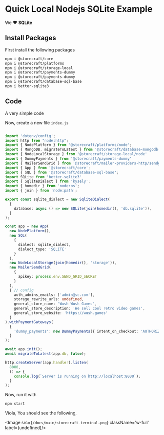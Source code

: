 # Quick Local Nodejs **SQLite** Example

We ❤️ **SQLite**

## Install Packages

First install the following packages

```bash
npm i @storecraft/core 
npm i @storecraft/platforms 
npm i @storecraft/storage-local
npm i @storecraft/payments-dummy
npm i @storecraft/payments-dummy
npm i @storecraft/database-sql-base 
npm i better-sqlite3
```

## Code

A very simple code

Now, create a new file `index.js`

```ts

import 'dotenv/config';
import http from "node:http";
import { NodePlatform } from '@storecraft/platforms/node';
import { MongoDB, migrateToLatest } from '@storecraft/database-mongodb-node'
import { NodeLocalStorage } from '@storecraft/storage-local/node'
import { DummyPayments } from '@storecraft/payments-dummy'
import { MailerSendGrid } from '@storecraft/mailer-providers-http/sendgrid';
import { App } from '@storecraft/core';
import { SQL } from '@storecraft/database-sql-base';
import SQLite from 'better-sqlite3'
import { SqliteDialect } from 'kysely';
import { homedir } from 'node:os';
import { join } from 'node:path';

export const sqlite_dialect = new SqliteDialect(
  {
    database: async () => new SQLite(join(homedir(), 'db.sqlite')),
  }
);

const app = new App(
  new NodePlatform(),
  new SQL(
    {
      dialect: sqlite_dialect, 
      dialect_type: 'SQLITE'
    }
  ),
  new NodeLocalStorage(join(homedir(), 'storage')),
  new MailerSendGrid(
    {
      apikey: process.env.SEND_GRID_SECRET
    }
  ),
  { // config
    auth_admins_emails: ['admin@sc.com'],
    storage_rewrite_urls: undefined,
    general_store_name: 'Wush Wush Games',
    general_store_description: 'We sell cool retro video games',
    general_store_website: 'https://wush.games'
  }
).withPaymentGateways(
  {
    'dummy_payments': new DummyPayments({ intent_on_checkout: 'AUTHORIZE' })
  }
);

await app.init();
await migrateToLatest(app.db, false);

http.createServer(app.handler).listen(
  8000,
  () => {
    console.log(`Server is running on http://localhost:8000`);
  }
); 

```

Now, run it with

```bash
npm start
```

Viola, You should see the following,

<Image src={`/docs/main/storecraft-terminal.png`} className='w-full' 
       label={undefined}/>